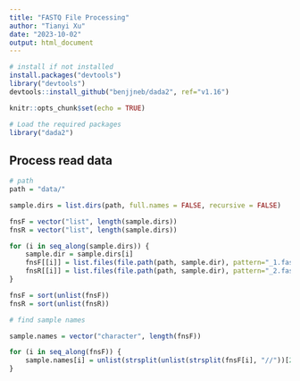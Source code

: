 ```yaml
---
title: "FASTQ File Processing"
author: "Tianyi Xu"
date: "2023-10-02"
output: html_document
---
```


```r
# install if not installed
install.packages("devtools")
library("devtools")
devtools::install_github("benjjneb/dada2", ref="v1.16") 
```

```r
knitr::opts_chunk$set(echo = TRUE)

# Load the required packages
library("dada2")
```

## Process read data

```r
# path
path = "data/"

sample.dirs = list.dirs(path, full.names = FALSE, recursive = FALSE)
```

```r
fnsF = vector("list", length(sample.dirs))
fnsR = vector("list", length(sample.dirs))

for (i in seq_along(sample.dirs)) {
    sample.dir = sample.dirs[i]
    fnsF[[i]] = list.files(file.path(path, sample.dir), pattern="_1.fastq", full.names=TRUE)
    fnsR[[i]] = list.files(file.path(path, sample.dir), pattern="_2.fastq", full.names=TRUE)
}

fnsF = sort(unlist(fnsF))
fnsR = sort(unlist(fnsR))

# find sample names

sample.names = vector("character", length(fnsF))

for (i in seq_along(fnsF)) {
    sample.names[i] = unlist(strsplit(unlist(strsplit(fnsF[i], "//"))[2], "/"))[1]
}
```
